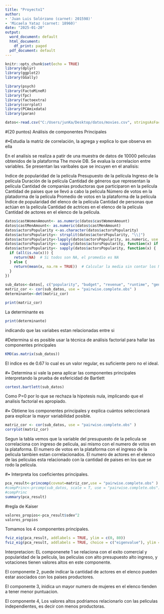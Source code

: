 ---
title: "Proyecto1"
author:
- 'Juan Luis Solórzano (carnet: 201598)'
- 'Micaela Yataz (carnet: 18960)'
date: "2025-01-20"
output:
  word_document: default
  html_document:
    df_print: paged
  pdf_document: default
---



```{r setup, include=FALSE}
knitr::opts_chunk$set(echo = TRUE)
library(dplyr)
library(ggplot2)
library(GGally)

library(psych)
library(FactoMineR)
library(fpc)
library(factoextra)
library(corrplot)
library(PCAmixdata)
library(paran)
```


```{r cargando archivo, echo=FALSE}
datos<-read.csv("C:/Users/junKa/Desktop/datos/movies.csv", stringsAsFactors = F)

```



#(20 puntos) Análisis de componentes Principales

#•Estudia la matriz de correlación, la agrega y explica lo que observa en ella

En el analisis se realiza a patir de una muestra de datos de 10000 peliculas obtenidos de la plataforma The movie DB. Se evalua la correlacion entre variables. Se presentan las varibales que se incuyen en el analisis:

Indice de popularidad de la película
Presupuesto de la película
Ingreso de la película
Duración de la película
Cantidad de géneros que representan la película
Cantidad de companias productoras que participaron en la película
Cantidad de paises que se llevó a cabo la pelicula 
Número de votos en la platadorma de la película
Promedio de votos en la plataforma de la película
Índice de popularidad del elenco de la película
Cantidad de personas que actúan en la película
Cantidad de actrices en el elenco de la película
Cantidad de actores en el elenco de la película.

```{r}
datos$castWomenAmount<- as.numeric(datos$castWomenAmount)
datos$castMenAmount<- as.numeric(datos$castMenAmount)
datos$actorsPopularity <-as.character(datos$actorsPopularity)
datos$actorsPopularity<- strsplit(datos$actorsPopularity, "\\|")
datos$actorsPopularity<-lapply(datos$actorsPopularity, as.numeric, use = "pairwise.complete.obs")
datos$actorsPopularity<- sapply(datos$actorsPopularity, function(x) if (all(is.na(x))) NA else mean(x, na.rm = TRUE))
datos$actorsPopularity<- sapply(datos$actorsPopularity, function(x) { 
  if (all(is.na(x))) { 
    return(NA)  # Si todos son NA, el promedio es NA
  } else { 
    return(mean(x, na.rm = TRUE))  # Calcular la media sin contar los NA
  }
})
  
sub_datos<-datos[, c("popularity", "budget", "revenue", "runtime", "genresAmount", "productionCoAmount", "productionCountriesAmount", "voteCount", "voteAvg", "castWomenAmount", "castMenAmount" )]
matriz_cor <- cor(sub_datos, use = "pairwise.complete.obs" )
determinante<-det(matriz_cor)
```

```{r}
print(matriz_cor)

```
La determinante es 
```{r}
print(determinante)
```

indicando que las variabes estan relacionadas entre si 

#Determina si es posible usar la técnica de análisis factorial para hallar las componentes
principales

```{r}
KMO(as.matrix(sub_datos))
```
El indice es de 0.67 lo cual es un valor regular, es suficiente pero no el ideal.

#• Determina si vale la pena aplicar las componentes principales interpretando la prueba de
esfericidad de Bartlett

```{r}
cortest.bartlett(sub_datos)
```
Como P=0 por lo que se rechaza la hipotesis nula, implicando que el analisis factorial es apropiado.

#• Obtiene los componentes principales y explica cuántos seleccionará para explicar la mayor variabilidad posible.

```{r matriz de correlacion}
matriz_cor <- cor(sub_datos, use = "pairwise.complete.obs" )
corrplot(matriz_cor)
```
Segun la tabla vemos que la variable del presupuesto de la pelicula se correlaciona con ingreso de pelicula, asi mismo con el numero de votos en la plataforma.
El numero de votos en la plataforma con el ingreso de la pelicula tambien estan correlacionados.
El numero de actores en el elenco de las peliculas esta relacionado con la cantidad de paises en los que se rodo la pelicula.

#• Interpreta los coeficientes principales.


```{r PCA}

pca_result<-princomp(covmat=matriz_cor,use = "pairwise.complete.obs" )
#compPrinc<-prcomp(sub_datos, scale = T, use = "pairwise.complete.obs")
#compPrinc
summary(pca_result)

```
#regla de Kaiser

```{r}
valores_propios<-pca_result$sdev^2
valores_propios
```
Tomamos los 4 componentes principales.

```{r screeplot}
fviz_eig(pca_result, addlabels = TRUE, ylim = c(0, 80))
fviz_eig(pca_result, addlabels = TRUE, choice = c("eigenvalue"), ylim = c(0, 3))

```

Interpretacion: 
EL componenete 1 se relaciona con el exito comercial y popularidad de la pelicula, las peliculas con alto presupuesto alto ingreso, y votaciones tienen valores altos en este componente.

El componente 2, puede indicar la cantidad de actores en el elenco pueden estar asociados con los paises productores.

El componente 3, inidica un mayor numero de mujeres en el elenco tienden a tener menor puntuacion.

El componente 4, Los valores altos podriamos relacionarlo con las peliculas independientes, es decir con menos productoras.





